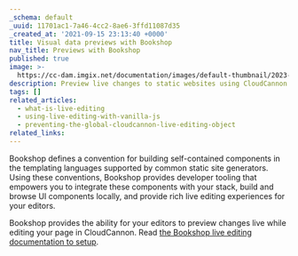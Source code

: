 ```yaml
---
_schema: default
_uuid: 11701ac1-7a46-4cc2-8ae6-3ffd11087d35
_created_at: '2021-09-15 23:13:40 +0000'
title: Visual data previews with Bookshop
nav_title: Previews with Bookshop
published: true
image: >-
  https://cc-dam.imgix.net/documentation/images/default-thumbnail/2023-Q4/CloudCannon-Documentation-Thumbnail.png
description: Preview live changes to static websites using CloudCannon's Bookshop framework
tags: []
related_articles:
  - what-is-live-editing
  - using-live-editing-with-vanilla-js
  - preventing-the-global-cloudcannon-live-editing-object
related_links:
---
```

Bookshop defines a convention for building self-contained components in the templating languages supported by common static site generators. Using these conventions, Bookshop provides developer tooling that empowers you to integrate these components with your stack, build and browse UI components locally, and provide rich live editing experiences for your editors.

Bookshop provides the ability for your editors to preview changes live while editing your page in CloudCannon. Read [the Bookshop live editing documentation to setup](https://github.com/CloudCannon/bookshop/blob/main/guides/live-editing.adoc).
